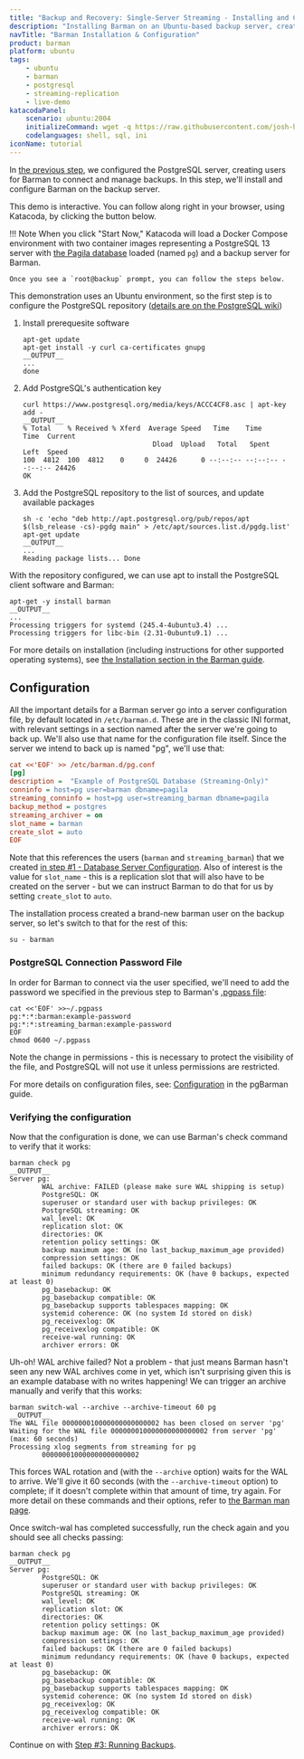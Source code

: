 ```yaml
---
title: "Backup and Recovery: Single-Server Streaming - Installing and Configuring Barman"
description: "Installing Barman on an Ubuntu-based backup server, creating a configuration file and testing the connection"
navTitle: "Barman Installation & Configuration"
product: barman
platform: ubuntu
tags:
    - ubuntu
    - barman
    - postgresql
    - streaming-replication
    - live-demo
katacodaPanel:
    scenario: ubuntu:2004
    initializeCommand: wget -q https://raw.githubusercontent.com/josh-heyer/barmantutorial/main/step02-backup-setup/docker-compose.yaml ; docker-compose up -d ; clear ; docker exec -it backup /bin/bash
    codelanguages: shell, sql, ini
iconName: tutorial
---
```


In [the previous step](step01-db-setup), we configured the PostgreSQL server, creating users for Barman to connect and manage backups. In this step, we'll install and configure Barman on the backup server.

This demo is interactive. You can follow along right in your browser, using Katacoda, by clicking the button below.

!!! Note
    When you click "Start Now," Katacoda will load a Docker Compose environment with two container images representing a
    PostgreSQL 13 server with [the Pagila database](https://github.com/devrimgunduz/pagila) loaded (named `pg`)
    and a backup server for Barman.    
    
    Once you see a `root@backup` prompt, you can follow the steps below.

<KatacodaPanel />

This demonstration uses an Ubuntu environment, so the first step is to configure the PostgreSQL repository ([details are on the PostgreSQL wiki](https://wiki.postgresql.org/wiki/Apt))

1. Install prerequesite software

    ```shell
    apt-get update
    apt-get install -y curl ca-certificates gnupg 
    __OUTPUT__
    ...
    done
    ```
2. Add PostgreSQL's authentication key

    ```shell
    curl https://www.postgresql.org/media/keys/ACCC4CF8.asc | apt-key add -
    __OUTPUT__
    % Total    % Received % Xferd  Average Speed   Time    Time     Time  Current
                                    Dload  Upload   Total   Spent    Left  Speed
    100  4812  100  4812    0     0  24426      0 --:--:-- --:--:-- --:--:-- 24426
    OK    
    ```

3. Add the PostgreSQL repository to the list of sources, and update available packages

    ```shell
    sh -c 'echo "deb http://apt.postgresql.org/pub/repos/apt $(lsb_release -cs)-pgdg main" > /etc/apt/sources.list.d/pgdg.list'
    apt-get update
    __OUTPUT__
    ...
    Reading package lists... Done
    ```

With the repository configured, we can use apt to install the PostgreSQL client software and Barman:

```shell
apt-get -y install barman
__OUTPUT__
...
Processing triggers for systemd (245.4-4ubuntu3.4) ...
Processing triggers for libc-bin (2.31-0ubuntu9.1) ...
```

For more details on installation (including instructions for other supported operating systems), see [the Installation section in the Barman guide](http://docs.pgbarman.org/release/2.12/#installation).

## Configuration

All the important details for a Barman server go into a server configuration file, by default located in `/etc/barman.d`. These are in the classic INI format, with relevant settings in a section named after the server we're going to back up. We'll also use that name for the configuration file itself. Since the server we intend to back up is named "pg", we'll use that:

```ini
cat <<'EOF' >> /etc/barman.d/pg.conf
[pg]
description =  "Example of PostgreSQL Database (Streaming-Only)"
conninfo = host=pg user=barman dbname=pagila
streaming_conninfo = host=pg user=streaming_barman dbname=pagila
backup_method = postgres
streaming_archiver = on
slot_name = barman
create_slot = auto
EOF
```

Note that this references the users (`barman` and `streaming_barman`) that we created [in step #1 - Database Server Configuration](../step01-db-setup/). Also of interest is the value for `slot_name` - this is a replication slot that will also have to be created on the server - but we can instruct Barman to do that for us by setting `create_slot` to `auto`.

The installation process created a brand-new barman user on the backup server, so let's switch to that for the rest of this:

```shell
su - barman
```

### PostgreSQL Connection Password File

In order for Barman to connect via the user specified, we'll need to add the password we specified in the previous step to Barman's [.pgpass file](https://www.postgresql.org/docs/current/libpq-pgpass.html):

```shell
cat <<'EOF' >>~/.pgpass
pg:*:*:barman:example-password
pg:*:*:streaming_barman:example-password
EOF
chmod 0600 ~/.pgpass
```

Note the change in permissions - this is necessary to protect the visibility of the file, and PostgreSQL will not use it unless permissions are restricted.

For more details on configuration files, see: [Configuration](http://docs.pgbarman.org/release/2.12/#configuration) in the pgBarman guide.

### Verifying the configuration

Now that the configuration is done, we can use Barman's check command to verify that it works:

```shell
barman check pg
__OUTPUT__
Server pg:
        WAL archive: FAILED (please make sure WAL shipping is setup)
        PostgreSQL: OK
        superuser or standard user with backup privileges: OK
        PostgreSQL streaming: OK
        wal_level: OK
        replication slot: OK
        directories: OK
        retention policy settings: OK
        backup maximum age: OK (no last_backup_maximum_age provided)
        compression settings: OK
        failed backups: OK (there are 0 failed backups)
        minimum redundancy requirements: OK (have 0 backups, expected at least 0)
        pg_basebackup: OK
        pg_basebackup compatible: OK
        pg_basebackup supports tablespaces mapping: OK
        systemid coherence: OK (no system Id stored on disk)
        pg_receivexlog: OK
        pg_receivexlog compatible: OK
        receive-wal running: OK
        archiver errors: OK
```

Uh-oh! WAL archive failed? Not a problem - that just means Barman hasn't seen any new WAL archives come in yet, which isn't surprising given this is an example 
database with no writes happening! We can trigger an archive manually and verify that this works:

```shell
barman switch-wal --archive --archive-timeout 60 pg
__OUTPUT__
The WAL file 000000010000000000000002 has been closed on server 'pg'
Waiting for the WAL file 000000010000000000000002 from server 'pg' (max: 60 seconds)
Processing xlog segments from streaming for pg
        000000010000000000000002
```
This forces WAL rotation and (with the `--archive` option) waits for the WAL to arrive. We'll give it 60 seconds (with the `--archive-timeout` option) to complete; 
if it doesn't complete within that amount of time, try again. For more detail on these commands and their options, refer to [the Barman man page](https://docs.pgbarman.org/release/2.12/barman.1.html#commands).

Once switch-wal has completed successfully, run the check again and you should see all checks passing:

```shell
barman check pg
__OUTPUT__
Server pg:
        PostgreSQL: OK
        superuser or standard user with backup privileges: OK
        PostgreSQL streaming: OK
        wal_level: OK
        replication slot: OK
        directories: OK
        retention policy settings: OK
        backup maximum age: OK (no last_backup_maximum_age provided)
        compression settings: OK
        failed backups: OK (there are 0 failed backups)
        minimum redundancy requirements: OK (have 0 backups, expected at least 0)
        pg_basebackup: OK
        pg_basebackup compatible: OK
        pg_basebackup supports tablespaces mapping: OK
        systemid coherence: OK (no system Id stored on disk)
        pg_receivexlog: OK
        pg_receivexlog compatible: OK
        receive-wal running: OK
        archiver errors: OK
```


Continue on with [Step #3: Running Backups](step03-backup).
